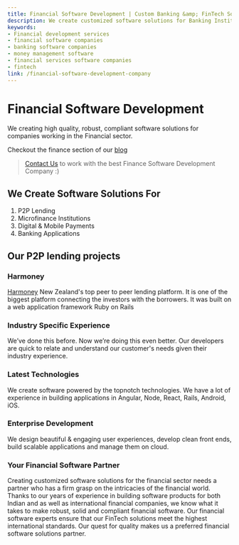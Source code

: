 ```yaml
---
title: Financial Software Development | Custom Banking &amp; FinTech Software
description: We create customized software solutions for Banking Institutions, Financial Services and FinTech companies. We specialize in financial software development.
keywords: 
- Financial development services
- financial software companies
- banking software companies 
- money management software 
- financial services software companies
- fintech
link: /financial-software-development-company
---
```


# Financial Software Development

We creating high quality, robust, compliant software solutions for companies working in the Financial sector.

Checkout the finance section of our [blog](/tag/financial)

> [Contact Us](/contact) to work with the best Finance Software Development Company :)

## We Create Software Solutions For
1. P2P Lending
2. Microfinance Institutions
3. Digital & Mobile Payments
4. Banking Applications


## Our P2P lending projects 

### Harmoney
[Harmoney](/harmoney)  New Zealand's top peer to peer lending platform. It is one of the biggest platform connecting the investors with the borrowers. It was built on a web application framework Ruby on Rails


### Industry Specific Experience
We’ve done this before. Now we’re doing this even better. Our developers are quick to relate and understand our customer's needs given their industry experience.

### Latest Technologies
We create software powered by the topnotch technologies. We have a lot of experience in building applications in Angular, Node, React, Rails, Android, iOS.

### Enterprise Development
We design beautiful & engaging user experiences, develop clean front ends, build scalable applications and manage them on cloud.

### Your Financial Software Partner
Creating customized software solutions for the financial sector needs a partner who has a firm grasp on the intricacies of the financial world. Thanks to our years of experience in building software products for both Indian and as well as international financial companies, we know what it takes to make robust, solid and compliant financial software.
Our financial software experts ensure that our FinTech solutions meet the highest international standards. Our quest for quality makes us a preferred financial software solutions partner.



